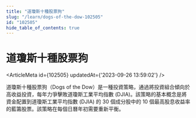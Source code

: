 ```yaml
---
title: "道瓊斯十種股票狗"
slug: "/learn/dogs-of-the-dow-102505"
id: "102505"
hide_table_of_contents: true
---
```



# 道瓊斯十種股票狗

<ArticleMeta id={102505} updatedAt={'2023-09-26 13:59:02'} />
<div className='border-solid border-b border-t-0 my-4 border-[var(--ifm-color-gray-300)]' />

道瓊斯十種股票狗（Dogs of the Dow）是一種投資策略，通過將投資組合傾向於高收益投資，每年力爭擊敗道瓊斯工業平均指數 (DJIA)。該策略的基本概念是將資金配置到道瓊斯工業平均指數 (DJIA) 的 30 個成分股中的 10 個最高股息收益率的藍籌股票。該策略在每個日曆年初需要重新平衡。
